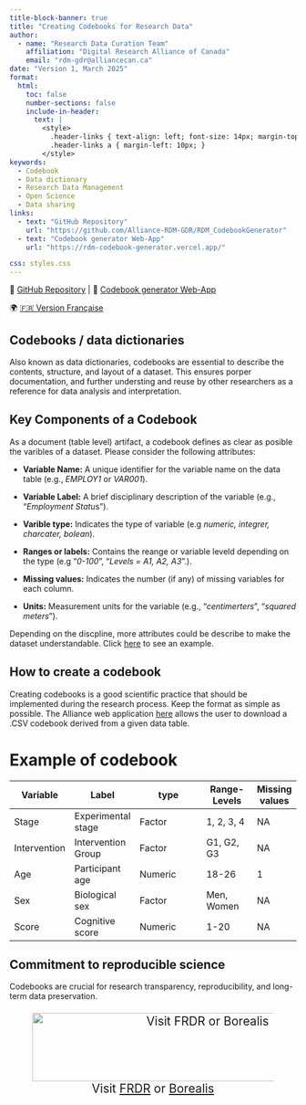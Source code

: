```yaml
---
title-block-banner: true
title: "Creating Codebooks for Research Data" 
author: 
  - name: "Research Data Curation Team"
    affiliation: "Digital Research Alliance of Canada"
    email: "rdm-gdr@alliancecan.ca"
date: "Version 1, March 2025"
format: 
  html:
    toc: false
    number-sections: false
    include-in-header: 
      text: |
        <style>
          .header-links { text-align: left; font-size: 14px; margin-top: -15px; }
          .header-links a { margin-left: 10px; }
        </style>
keywords: 
  - Codebook
  - Data dictionary
  - Research Data Management
  - Open Science
  - Data sharing
links: 
  - text: "GitHub Repository"
    url: "https://github.com/Alliance-RDM-GDR/RDM_CodebookGenerator"
  - text: "Codebook generator Web-App"
    url: "https://rdm-codebook-generator.vercel.app/"

css: styles.css
---
```


::: {#header-info}
<div class="header-links">
🔗 <a href="https://github.com/Alliance-RDM-GDR/RDM_CodebookGenerator" target="_blank">GitHub Repository</a> |
📄 <a href="https://rdm-codebook-generator.vercel.app/" target="_blank">Codebook generator Web-App</a>
</div>

<div class="language-switch">
🌍 <a href="https://alliance-rdm-gdr.github.io/RDM_CodebookGenerator/RDM_Codebook_fr.html" target="_blank">🇫🇷 Version Française</a>
</div>
:::

## Codebooks / data dictionaries

Also known as data dictionaries, codebooks are essential to describe the contents, structure, and layout of a dataset. This ensures porper documentation, and further understing and reuse by other researchers as a reference for data analysis and interpretation.

## Key Components of a Codebook

As a document (table level) artifact, a codebook defines as clear as posible the varibles of a dataset. Please consider the following attributes:

::: {.box}
- **Variable Name:** A unique identifier for the variable name on the data table (e.g., *EMPLOY1* or *VAR001*).

- **Variable Label:** A brief disciplinary description of the variable (e.g., "*Employment Statu*s").

- **Varible type:** Indicates the type of variable (e.g *numeric, integrer, charcater, bolean*).

- **Ranges or labels:** Contains the reange or variable leveld depending on the type (e.g "*0-100*", "*Levels = A1, A2, A3*".).

- **Missing values:** Indicates the number (if any) of missing variables for each column.

- **Units:** Measurement units for the variable (e.g., "*centimerters*", "*squared meters*").
:::

::: {.callout-tip}
Depending on the discpline, more attributes could be describe to make the dataset understandable. Click [here](https://osf.io/925sh) to see an example.
:::

## How to create a codebook 

Creating codebooks is a good scientific practice that should be implemented during the research process. Keep the format as simple as possible. The Alliance web application [here](https://rdm-codebook-generator.vercel.app/) allows the user to download a .CSV codebook derived from a given data table.


# Example of codebook

::: {style="text-align: left; font-size: 80%"}
| **Variable**  | **Label**          |**type**  | **Range-Levels**| **Missing values**| **units** |
|---------------|--------------------|----------------------------|-------------------|-----------|
| Stage         | Experimental stage | Factor   |1, 2, 3, 4       |NA                 |NA         |
| Intervention  | Intervention Group | Factor   |G1, G2, G3       |NA                 |NA         |
| Age           | Participant age    | Numeric  |18-26            |1                  |Years      |
| Sex           | Biological sex     | Factor   |Men, Women       |NA                 |NA         |
| Score         | Cognitive score    | Numeric  |1-20             |NA                 |AU         |

:::


::: {.callout-tip}
## Commitment to reproducible science
Codebooks are crucial for research transparency, reproducibility, and long-term data preservation. 
:::

::: {style="text-align: center;font-size: 150%"}
![Visit [FRDR](https://www.frdr-dfdr.ca/repo/) or [Borealis](https://borealisdata.ca/)](images/Repositories_Logo.png){fig-alt="Logos of two Canadian research data repositories: FRDR (Federated Research Data Repository) and Borealis. The FRDR logo features a geometric pattern of yellow squares forming a diamond shape, with the repository name in black and gold text. The Borealis logo includes an artistic depiction of the Northern Lights over mountains and a lake, with the repository name in bold white text. " fig-align="center" width="600" height="120"}
:::
